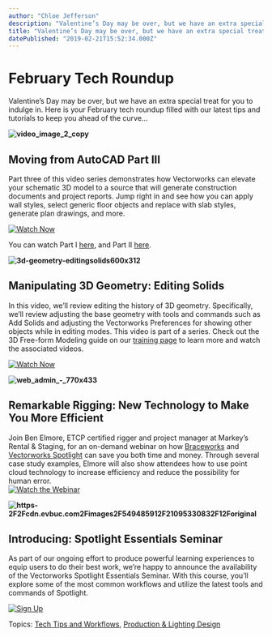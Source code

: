 ```yaml
---
author: "Chloe Jefferson"
description: "Valentine’s Day may be over, but we have an extra special treat for you to indulge in. Here is your February tech roundup filled with our latest tips and tutorials to keep you ahead of the curve…"
title: "Valentine’s Day may be over, but we have an extra special treat for you to indulge in. Here is your February tech roundup filled with our latest tips and tutorials to keep you ahead of the curve…" 
datePublished: "2019-02-21T15:52:34.000Z"
---
```

# February Tech Roundup

Valentine’s Day may be over, but we have an extra special treat for you to indulge in. Here is your February tech roundup filled with our latest tips and tutorials to keep you ahead of the curve…

**![video_image_2_copy](https://blog.vectorworks.net/hs-fs/hubfs/190221_February%20Tech%20Roundup/video_image_2_copy.jpg?width=2598&name=video_image_2_copy.jpg)**

## Moving from AutoCAD Part III

Part three of this video series demonstrates how Vectorworks can elevate your schematic 3D model to a source that will generate construction documents and project reports. Jump right in and see how you can apply wall styles, select generic floor objects and replace with slab styles, generate plan drawings, and more.

[![Watch Now](https://no-cache.hubspot.com/cta/default/3018241/650b427d-1f77-4a9b-a7b9-94c23ec15eed.png)](https://cta-redirect.hubspot.com/cta/redirect/3018241/650b427d-1f77-4a9b-a7b9-94c23ec15eed) 

You can watch Part I [here](https://www.youtube.com/watch?v=MU2Dw%5Fo0Pn0), and Part II [here](https://www.youtube.com/watch?v=SBPBR3Wze94).

**![3d-geometry-editingsolids600x312](https://blog.vectorworks.net/hs-fs/hubfs/190221_February%20Tech%20Roundup/3d-geometry-editingsolids600x312.png?width=739&name=3d-geometry-editingsolids600x312.png)**

## Manipulating 3D Geometry: Editing Solids

In this video, we’ll review editing the history of 3D geometry. Specifically, we’ll review adjusting the base geometry with tools and commands such as Add Solids and adjusting the Vectorworks Preferences for showing other objects while in editing modes. This video is part of a series. Check out the 3D Free-form Modeling guide on our [training page](https://www.vectorworks.net/training/2019/getting-started-guides/3d-free-form-modeling/nurbs-modeling-analysis-tool?utm%5Fcampaign=blog&utm%5Fsource=intext&utm%5Fmedium=planetvectorworks&utm%5Fcontent=techroundup022119) to learn more and watch the associated videos.

[![Watch Now](https://no-cache.hubspot.com/cta/default/3018241/50567dba-075d-4418-a6c0-db12123a3b9c.png)](https://cta-redirect.hubspot.com/cta/redirect/3018241/50567dba-075d-4418-a6c0-db12123a3b9c) 

**![web_admin_-_770x433](https://blog.vectorworks.net/hs-fs/hubfs/190221_February%20Tech%20Roundup/web_admin_-_770x433.jpg?width=770&name=web_admin_-_770x433.jpg)**

## Remarkable Rigging: New Technology to Make You More Efficient

Join Ben Elmore, ETCP certified rigger and project manager at Markey’s Rental & Staging, for an on-demand webinar on how [Braceworks](https://www.vectorworks.net/en/braceworks?utm%5Fcampaign=blog&utm%5Fsource=intext&utm%5Fmedium=planetvectorworks&utm%5Fcontent=techroundup022119) and [Vectorworks Spotlight](https://www.vectorworks.net/en/spotlight?utm%5Fcampaign=blog&utm%5Fsource=intext&utm%5Fmedium=planetvectorworks&utm%5Fcontent=techroundup022119) can save you both time and money. Through several case study examples, Elmore will also show attendees how to use point cloud technology to increase efficiency and reduce the possibility for human error.  
[![Watch the Webinar](https://no-cache.hubspot.com/cta/default/3018241/92ac50d5-f72f-4f12-89db-94dc1fcc6d94.png)](https://cta-redirect.hubspot.com/cta/redirect/3018241/92ac50d5-f72f-4f12-89db-94dc1fcc6d94) 

**![https-2F2Fcdn.evbuc.com2Fimages2F549485912F21095330832F12Foriginal](https://blog.vectorworks.net/hs-fs/hubfs/190221_February%20Tech%20Roundup/https-2F2Fcdn.evbuc.com2Fimages2F549485912F21095330832F12Foriginal.jpg?width=800&name=https-2F2Fcdn.evbuc.com2Fimages2F549485912F21095330832F12Foriginal.jpg)**

## Introducing: Spotlight Essentials Seminar

As part of our ongoing effort to produce powerful learning experiences to equip users to do their best work, we’re happy to announce the availability of the Vectorworks Spotlight Essentials Seminar. With this course, you’ll explore some of the most common workflows and utilize the latest tools and commands of Spotlight.

[![Sign Up](https://no-cache.hubspot.com/cta/default/3018241/2867b04c-1bde-42da-a513-c21d8fe7f6ec.png)](https://cta-redirect.hubspot.com/cta/redirect/3018241/2867b04c-1bde-42da-a513-c21d8fe7f6ec) 

 Topics: [Tech Tips and Workflows](https://blog.vectorworks.net/topic/tech-tips-and-workflows), [Production & Lighting Design](https://blog.vectorworks.net/topic/production-lighting-design) 

 